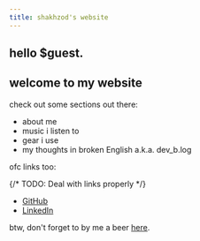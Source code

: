 ```yaml
---
title: shakhzod's website
---
```

## hello $guest.
## welcome to my website
check out some sections out there:
- <Link href="/about">about me</Link>
- <Link href="/music">music i listen to</Link>
- <Link href="/gear">gear i use</Link>
- <Link href="/blog">my thoughts in broken English a.k.a. dev_b.log</Link>

ofc links too:

{/* TODO: Deal with links properly */}
- <a href="https://github.com/shakhzodkudratov" target="_blank">GitHub</a>
- <a href="https://linkedin.com/in/shakhzodkudratov" target="_blank">LinkedIn</a>

btw, don't forget to by me a beer <a href="https://buymeacoffee.com/shakhzod.me" target="_blank">here</a>.
